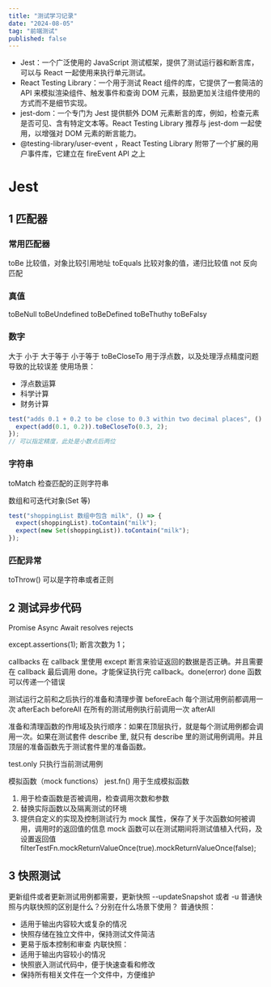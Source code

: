 ```yaml
---
title: "测试学习记录"
date: "2024-08-05"
tag: "前端测试"
published: false
---
```


- Jest：一个广泛使用的 JavaScript 测试框架，提供了测试运行器和断言库，可以与 React 一起使用来执行单元测试。
- React Testing Library：一个用于测试 React 组件的库，它提供了一套简洁的 API 来模拟渲染组件、触发事件和查询 DOM 元素，鼓励更加关注组件使用的方式而不是细节实现。
- jest-dom：一个专门为 Jest 提供额外 DOM 元素断言的库，例如，检查元素是否可见、含有特定文本等。React Testing Library 推荐与 jest-dom 一起使用，以增强对 DOM 元素的断言能力。
- @testing-library/user-event ，React Testing Library 附带了一个扩展的用户事件库，它建立在 fireEvent API 之上

# Jest

## 1 匹配器

### 常用匹配器

toBe 比较值，对象比较引用地址
toEquals 比较对象的值，递归比较值
not 反向匹配

### 真值

toBeNull
toBeUndefined
toBeDefined
toBeThuthy
toBeFalsy

### 数字

大于 小于 大于等于 小于等于
toBeCloseTo 用于浮点数，以及处理浮点精度问题导致的比较误差
使用场景：

- 浮点数运算
- 科学计算
- 财务计算

```javascript
test("adds 0.1 + 0.2 to be close to 0.3 within two decimal places", () => {
  expect(add(0.1, 0.2)).toBeCloseTo(0.3, 2);
});
// 可以指定精度，此处是小数点后两位
```

### 字符串

toMatch
检查匹配的正则字符串

数组和可迭代对象(Set 等)

```javascript
test("shoppingList 数组中包含 milk", () => {
  expect(shoppingList).toContain("milk");
  expect(new Set(shoppingList)).toContain("milk");
});
```

### 匹配异常

toThrow() 可以是字符串或者正则

## 2 测试异步代码

Promise
Async Await resolves rejects

except.assertions(1); 断言次数为 1；

callbacks
在 callback 里使用 except 断言来验证返回的数据是否正确。并且需要在 callback 最后调用 done。才能保证执行完 callback。done(error) done 函数可以传递一个错误

测试运行之前和之后执行的准备和清理步骤
beforeEach 每个测试用例前都调用一次
afterEach
beforeAll 在所有的测试用例执行前调用一次
afterAll

准备和清理函数的作用域及执行顺序：如果在顶层执行，就是每个测试用例都会调用一次。如果在测试套件 describe 里, 就只有 describe 里的测试用例调用。并且顶层的准备函数先于测试套件里的准备函数。

test.only 只执行当前测试用例

模拟函数（mock functions）
jest.fn() 用于生成模拟函数

1. 用于检查函数是否被调用，检查调用次数和参数
2. 替换实际函数以及隔离测试的环境
3. 提供自定义的实现及控制测试行为
   mock 属性，保存了关于次函数如何被调用，调用时的返回值的信息
   mock 函数可以在测试期间将测试值植入代码，及设置返回值
   filterTestFn.mockReturnValueOnce(true).mockReturnValueOnce(false);

## 3 快照测试

更新组件或者更新测试用例都需要，更新快照 --updateSnapshot 或者 -u
普通快照与内联快照的区别是什么？分别在什么场景下使用？
普通快照：

- 适用于输出内容较大或复杂的情况
- 快照存储在独立文件中，保持测试文件简洁
- 更易于版本控制和审查
  内联快照：
- 适用于输出内容较小的情况
- 快照嵌入测试代码中，便于快速查看和修改
- 保持所有相关文件在一个文件中，方便维护

